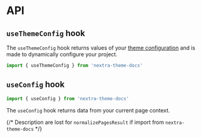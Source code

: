 # API

## `useThemeConfig` hook

The `useThemeConfig` hook returns values of your
[theme configuration](/docs/docs-theme/theme-configuration) and is made to
dynamically configure your project.

```js
import { useThemeConfig } from 'nextra-theme-docs'
```

<TSDoc
  code="export type { useThemeConfig as default } from 'nextra-theme-docs'"
  flattened
/>

## `useConfig` hook

```js
import { useConfig } from 'nextra-theme-docs'
```

The `useConfig` hook returns data from your current page context.

{/* Description are lost for `normalizePagesResult` if import from `nextra-theme-docs` */}
<TSDoc
  code="export type { useConfig as default } from '../packages/nextra-theme-docs/src'"
  flattened
/>
